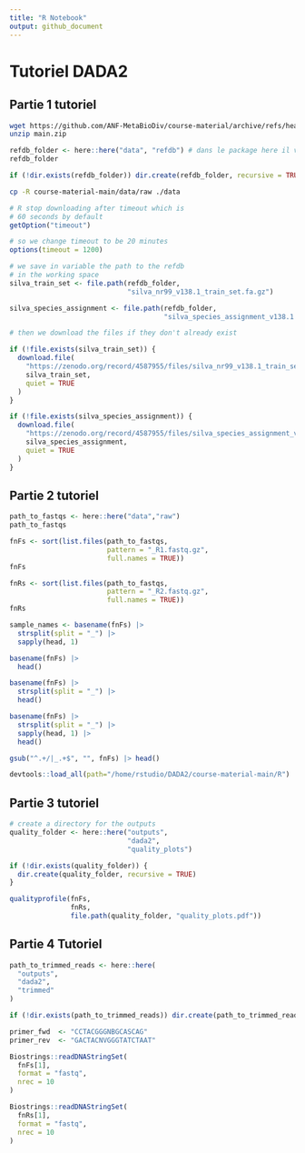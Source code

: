 ```yaml
---
title: "R Notebook"
output: github_document
---
```


# Tutoriel DADA2

## Partie 1 tutoriel
```bash
wget https://github.com/ANF-MetaBioDiv/course-material/archive/refs/heads/main.zip
unzip main.zip
```


```r
refdb_folder <- here::here("data", "refdb") # dans le package here il va chercher here 
refdb_folder
```

```r
if (!dir.exists(refdb_folder)) dir.create(refdb_folder, recursive = TRUE) # créer le vrai fichier refdb_folder si il n'existe pas
```

```bash
cp -R course-material-main/data/raw ./data
```



```r
# R stop downloading after timeout which is
# 60 seconds by default
getOption("timeout")

```
```r
# so we change timeout to be 20 minutes
options(timeout = 1200)

# we save in variable the path to the refdb
# in the working space
silva_train_set <- file.path(refdb_folder,
                             "silva_nr99_v138.1_train_set.fa.gz")

silva_species_assignment <- file.path(refdb_folder,
                                      "silva_species_assignment_v138.1.fa.gz")

```


```r
# then we download the files if they don't already exist

if (!file.exists(silva_train_set)) {
  download.file(
    "https://zenodo.org/record/4587955/files/silva_nr99_v138.1_train_set.fa.gz",
    silva_train_set,
    quiet = TRUE
  )
}

if (!file.exists(silva_species_assignment)) {
  download.file(
    "https://zenodo.org/record/4587955/files/silva_species_assignment_v138.1.fa.gz",
    silva_species_assignment,
    quiet = TRUE
  )
}
```

## Partie 2 tutoriel

```r
path_to_fastqs <- here::here("data","raw")
path_to_fastqs
```

```r
fnFs <- sort(list.files(path_to_fastqs,
                        pattern = "_R1.fastq.gz",
                        full.names = TRUE))
fnFs
```

```r
fnRs <- sort(list.files(path_to_fastqs,
                        pattern = "_R2.fastq.gz",
                        full.names = TRUE))
fnRs
```

```r
sample_names <- basename(fnFs) |>
  strsplit(split = "_") |>
  sapply(head, 1)
```

```r
basename(fnFs) |>
  head()
```
```r
basename(fnFs) |>
  strsplit(split = "_") |>
  head()
```
```r
basename(fnFs) |>
  strsplit(split = "_") |>
  sapply(head, 1) |>
  head()
```
```r
gsub("^.+/|_.+$", "", fnFs) |> head()
```
```r
devtools::load_all(path="/home/rstudio/DADA2/course-material-main/R")
```
## Partie 3 tutoriel

```r
# create a directory for the outputs
quality_folder <- here::here("outputs",
                             "dada2",
                             "quality_plots")

if (!dir.exists(quality_folder)) {
  dir.create(quality_folder, recursive = TRUE)
}

qualityprofile(fnFs,
               fnRs,
               file.path(quality_folder, "quality_plots.pdf"))
```
## Partie 4 Tutoriel

```r
path_to_trimmed_reads <- here::here(
  "outputs",
  "dada2",
  "trimmed"
)

if (!dir.exists(path_to_trimmed_reads)) dir.create(path_to_trimmed_reads, recursive = TRUE)
```


```r
primer_fwd  <- "CCTACGGGNBGCASCAG"
primer_rev  <- "GACTACNVGGGTATCTAAT"
```

```r
Biostrings::readDNAStringSet(
  fnFs[1],
  format = "fastq",
  nrec = 10
)
```

```r
Biostrings::readDNAStringSet(
  fnRs[1],
  format = "fastq",
  nrec = 10
)
```






